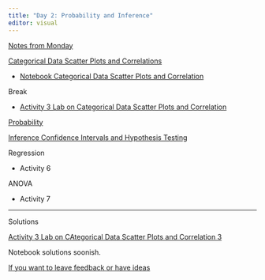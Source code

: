 ```yaml
---
title: "Day 2: Probability and Inference"
editor: visual
---
```


[Notes from Monday](./Notes-From-Monday.html)

[Categorical Data Scatter Plots and Correlations](../Day_1/Activity_3_Categorical_Vars/SLIDES_Day1-Categorial-Data_Correlation.pdf)

<!-- ::: download_btn -->

<!-- ```{r} -->

<!-- #| echo: false -->

<!-- library(downloadthis) -->

<!-- download_link( -->

<!--   link = "https://github.com/HCC-R-Workshop/R-workshop-website/blob/main/Day_1/Activity_3_Categorical_Vars/Notebook_WSDay1_Categorical_Data_ScatterPlots_Correlation.Rmd", -->

<!--   button_label = "Download Categorical Rmd", -->

<!--   button_type = c("success"), -->

<!--   has_icon = TRUE, -->

<!--   icon = "fa fa-save", -->

<!--   self_contained = FALSE -->

<!-- ) -->

<!-- ``` -->

<!-- ::: -->

-   [Notebook Categorical Data Scatter Plots and Correlation](https://drive.google.com/uc?export=download&id=1UDrEYbRr_gSGkxLTPQaNlajx9J1bRAVL)

Break

-   [Activity 3 Lab on Categorical Data Scatter Plots and Correlation](https://drive.google.com/uc?export=download&id=15WwJxqTw7vHn4wNWaeeCge4d6jhRONan)

[Probability](./SLIDES_Day2-Probabilty_CLT.pdf)

[Inference Confidence Intervals and Hypothesis Testing](./CI-and-hypothesis-testing.html)

Regression

-   Activity 6

ANOVA

-   Activity 7

------------------------------------------------------------------------

Solutions

[Activity 3 Lab on CAtegorical Data Scatter Plots and Correlation 3](../Day_1/Activity_3_Categorical_Vars/LAB_WSDay1_SOLUTIONS_Categorical-Data_Scatterplots_Correlation.pdf)

Notebook solutions soonish.

[If you want to leave feedback or have ideas](https://docs.google.com/document/d/1YnoZr6WPz0dvW3B-PQ_dDob-ieUepgFqYbG8FOzJuFc/edit?usp=sharing)
